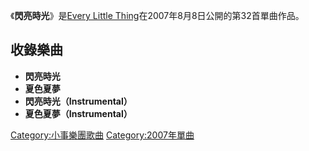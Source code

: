 {{Unreferenced|time=2019-09-15}}
{{Infobox Single
| Name        = 閃亮時光
| Artist      = [[Every_Little_Thing|Every Little Thing]]
| Released    = 2007年8月8日
| Genre       = [[J-POP|J-POP]]
| Label       = [[avex_trax|avex trax]]
| Last single  = [[小黑魚|小黑魚]]<br />(2006年)
| This single  = '''閃亮時光'''<br />(2007年)
| Next single  = [[正在戀愛/冬天要開始了_feat.槇原敬之|正在戀愛/冬天要開始了 feat.槇原敬之]] <br />(2007年)
}}
《'''閃亮時光'''》是[[Every_Little_Thing|Every Little Thing]]在2007年8月8日公開的第32首單曲作品。

== 收錄樂曲 ==
*'''閃亮時光'''
*'''夏色夏夢'''
*'''閃亮時光（Instrumental）'''
*'''夏色夏夢（Instrumental）'''

{{Single-stub}}
[[Category:小事樂團歌曲|Category:小事樂團歌曲]]
[[Category:2007年單曲|Category:2007年單曲]]